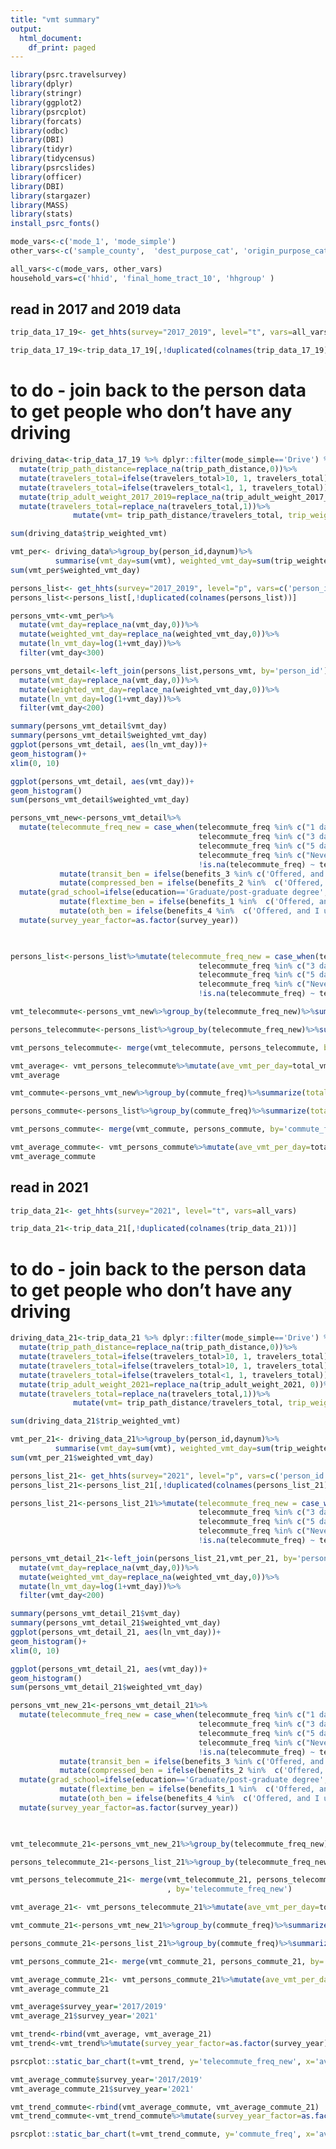 ```yaml
---
title: "vmt summary"
output:
  html_document:
    df_print: paged
---
```





```r
library(psrc.travelsurvey)
library(dplyr)
library(stringr)
library(ggplot2)
library(psrcplot)
library(forcats)
library(odbc)
library(DBI)
library(tidyr)
library(tidycensus)
library(psrcslides)
library(officer)
library(DBI)
library(stargazer)
library(MASS)
library(stats)
install_psrc_fonts()
```


```r
mode_vars<-c('mode_1', 'mode_simple')
other_vars<-c('sample_county',  'dest_purpose_cat', 'origin_purpose_cat', 'trip_path_distance', 'household_id',  'travelers_total', 'person_id')

all_vars<-c(mode_vars, other_vars)
household_vars=c('hhid', 'final_home_tract_10', 'hhgroup' )
```


## read in 2017 and 2019 data

```r
trip_data_17_19<- get_hhts(survey="2017_2019", level="t", vars=all_vars)
```

```r
trip_data_17_19<-trip_data_17_19[,!duplicated(colnames(trip_data_17_19))]
```
# to do - join back to the person data to get people who don't have any driving
```r

driving_data<-trip_data_17_19 %>% dplyr::filter(mode_simple=='Drive') %>%
  mutate(trip_path_distance=replace_na(trip_path_distance,0))%>%
  mutate(travelers_total=ifelse(travelers_total>10, 1, travelers_total))%>%
  mutate(travelers_total=ifelse(travelers_total<1, 1, travelers_total))%>%
  mutate(trip_adult_weight_2017_2019=replace_na(trip_adult_weight_2017_2019,0))%>%
  mutate(travelers_total=replace_na(travelers_total,1))%>%
              mutate(vmt= trip_path_distance/travelers_total, trip_weighted_vmt=((trip_path_distance*trip_adult_weight_2017_2019)/travelers_total))
```

```r
sum(driving_data$trip_weighted_vmt)
```

```r
vmt_per<- driving_data%>%group_by(person_id,daynum)%>%
          summarise(vmt_day=sum(vmt), weighted_vmt_day=sum(trip_weighted_vmt))
sum(vmt_per$weighted_vmt_day)
```

```r

persons_list<- get_hhts(survey="2017_2019", level="p", vars=c('person_id', 'numadults', 'employment', 'final_cnty', 'vehicle_count',  "hhincome_broad",  'hhincome_detailed', 'final_home_is_rgc','hhsize', 'lifecycle', 'age_category', 'survey_year', 'rent_own', 'res_dur', 'numworkers', 'numchildren', 'gender_grp', 'jobs_count', 'student', 'education', 'industry', 'license', 'commute_freq', 'commute_dur', 'telecommute_freq', 'work_county', 'benefits_1', 'benefits_2', 'benefits_3', 'benefits_4', 'rent_own', 'commute_auto_distance', 'res_dur','age', 'car_share', 'telecommute_freq_simple'))
persons_list<-persons_list[,!duplicated(colnames(persons_list))]

```

```r
persons_vmt<-vmt_per%>%
  mutate(vmt_day=replace_na(vmt_day,0))%>%
  mutate(weighted_vmt_day=replace_na(weighted_vmt_day,0))%>%
  mutate(ln_vmt_day=log(1+vmt_day))%>%
  filter(vmt_day<300)

persons_vmt_detail<-left_join(persons_list,persons_vmt, by='person_id')%>%
  mutate(vmt_day=replace_na(vmt_day,0))%>%
  mutate(weighted_vmt_day=replace_na(weighted_vmt_day,0))%>%
  mutate(ln_vmt_day=log(1+vmt_day))%>%
  filter(vmt_day<200)

```

```r
summary(persons_vmt_detail$vmt_day)
summary(persons_vmt_detail$weighted_vmt_day)
ggplot(persons_vmt_detail, aes(ln_vmt_day))+
geom_histogram()+
xlim(0, 10)

ggplot(persons_vmt_detail, aes(vmt_day))+
geom_histogram()
sum(persons_vmt_detail$weighted_vmt_day)
```


```r
persons_vmt_new<-persons_vmt_detail%>%
  mutate(telecommute_freq_new = case_when(telecommute_freq %in% c("1 day a week", "2 days a week") ~ "1-2 days", 
                                          telecommute_freq %in% c("3 days a week", "4 days a week") ~ "3-4 days", 
                                          telecommute_freq %in% c("5 days a week", "6-7 days a week") ~ "5+ days",
                                          telecommute_freq %in% c("Never", "Not applicable") ~ "Never / None",
                                          !is.na(telecommute_freq) ~ telecommute_freq))%>%
           mutate(transit_ben = ifelse(benefits_3 %in% c('Offered, and I use', 'Offered and I don\'t use'), 'Offered', 'Not Offered or do not know'))%>%
           mutate(compressed_ben = ifelse(benefits_2 %in%  c('Offered, and I use', 'Offered and I don\'t use'), 'Offered', 'Not Offered or do not know'))%>%
  mutate(grad_school=ifelse(education=='Graduate/post-graduate degree', 'Graduate degree', 'No graduate degree'))%>%
           mutate(flextime_ben = ifelse(benefits_1 %in%  c('Offered, and I use', 'Offered and I don\'t use'), 'Offered', 'Not Offered or do not know'))%>%
           mutate(oth_ben = ifelse(benefits_4 %in%  c('Offered, and I use', 'Offered and I don\'t use'), 'Offered', 'Not Offered or do not know'))%>%
  mutate(survey_year_factor=as.factor(survey_year))

           

```

```r
persons_list<-persons_list%>%mutate(telecommute_freq_new = case_when(telecommute_freq %in% c("1 day a week", "2 days a week") ~ "1-2 days", 
                                          telecommute_freq %in% c("3 days a week", "4 days a week") ~ "3-4 days", 
                                          telecommute_freq %in% c("5 days a week", "6-7 days a week") ~ "5+ days",
                                          telecommute_freq %in% c("Never", "Not applicable") ~ "Never / None",
                                          !is.na(telecommute_freq) ~ telecommute_freq))
```


```r
vmt_telecommute<-persons_vmt_new%>%group_by(telecommute_freq_new)%>%summarize(total_vmt=sum(weighted_vmt_day))

persons_telecommute<-persons_list%>%group_by(telecommute_freq_new)%>%summarize(total_workers=sum(hh_weight_2017_2019_adult))

vmt_persons_telecommute<- merge(vmt_telecommute, persons_telecommute, by='telecommute_freq_new')

vmt_average<- vmt_persons_telecommute%>%mutate(ave_vmt_per_day=total_vmt/total_workers)
vmt_average
```

```r
vmt_commute<-persons_vmt_new%>%group_by(commute_freq)%>%summarize(total_vmt=sum(weighted_vmt_day))

persons_commute<-persons_list%>%group_by(commute_freq)%>%summarize(total_workers=sum(hh_weight_2017_2019_adult))

vmt_persons_commute<- merge(vmt_commute, persons_commute, by='commute_freq')

vmt_average_commute<- vmt_persons_commute%>%mutate(ave_vmt_per_day=total_vmt/total_workers)
vmt_average_commute
```



## read in 2021

```r
trip_data_21<- get_hhts(survey="2021", level="t", vars=all_vars)
```

```r
trip_data_21<-trip_data_21[,!duplicated(colnames(trip_data_21))]
```
# to do - join back to the person data to get people who don't have any driving
```r

driving_data_21<-trip_data_21 %>% dplyr::filter(mode_simple=='Drive') %>%
  mutate(trip_path_distance=replace_na(trip_path_distance,0))%>%
  mutate(travelers_total=ifelse(travelers_total>10, 1, travelers_total))%>%
  mutate(travelers_total=ifelse(travelers_total>10, 1, travelers_total))%>%
  mutate(travelers_total=ifelse(travelers_total<1, 1, travelers_total))%>%
  mutate(trip_adult_weight_2021=replace_na(trip_adult_weight_2021, 0))%>%
  mutate(travelers_total=replace_na(travelers_total,1))%>%
              mutate(vmt= trip_path_distance/travelers_total, trip_weighted_vmt=((trip_path_distance*trip_adult_weight_2021/travelers_total)))
```

```r
sum(driving_data_21$trip_weighted_vmt)
```

```r
vmt_per_21<- driving_data_21%>%group_by(person_id,daynum)%>%
          summarise(vmt_day=sum(vmt), weighted_vmt_day=sum(trip_weighted_vmt))
sum(vmt_per_21$weighted_vmt_day)
```

```r

persons_list_21<- get_hhts(survey="2021", level="p", vars=c('person_id', 'numadults', 'employment', 'final_cnty', 'vehicle_count',  "hhincome_broad",  'hhincome_detailed', 'final_home_is_rgc','hhsize', 'lifecycle', 'age_category', 'survey_year', 'rent_own', 'res_dur', 'numworkers', 'numchildren', 'gender_grp', 'jobs_count', 'student', 'education', 'industry', 'license', 'commute_freq', 'commute_dur', 'telecommute_freq', 'work_county', 'benefits_1', 'benefits_2', 'benefits_3', 'benefits_4', 'rent_own', 'commute_auto_distance', 'res_dur','age', 'car_share', 'telecommute_freq_simple'))
persons_list_21<-persons_list_21[,!duplicated(colnames(persons_list_21))]

```

```r
persons_list_21<-persons_list_21%>%mutate(telecommute_freq_new = case_when(telecommute_freq %in% c("1 day a week", "2 days a week") ~ "1-2 days", 
                                          telecommute_freq %in% c("3 days a week", "4 days a week") ~ "3-4 days", 
                                          telecommute_freq %in% c("5 days a week", "6-7 days a week") ~ "5+ days",
                                          telecommute_freq %in% c("Never", "Not applicable") ~ "Never / None",
                                          !is.na(telecommute_freq) ~ telecommute_freq))
```

```r


persons_vmt_detail_21<-left_join(persons_list_21,vmt_per_21, by='person_id')%>%
  mutate(vmt_day=replace_na(vmt_day,0))%>%
  mutate(weighted_vmt_day=replace_na(weighted_vmt_day,0))%>%
  mutate(ln_vmt_day=log(1+vmt_day))%>%
  filter(vmt_day<200)

```

```r
summary(persons_vmt_detail_21$vmt_day)
summary(persons_vmt_detail_21$weighted_vmt_day)
ggplot(persons_vmt_detail_21, aes(ln_vmt_day))+
geom_histogram()+
xlim(0, 10)

ggplot(persons_vmt_detail_21, aes(vmt_day))+
geom_histogram()
sum(persons_vmt_detail_21$weighted_vmt_day)
```


```r
persons_vmt_new_21<-persons_vmt_detail_21%>%
  mutate(telecommute_freq_new = case_when(telecommute_freq %in% c("1 day a week", "2 days a week") ~ "1-2 days", 
                                          telecommute_freq %in% c("3 days a week", "4 days a week") ~ "3-4 days", 
                                          telecommute_freq %in% c("5 days a week", "6-7 days a week") ~ "5+ days",
                                          telecommute_freq %in% c("Never", "Not applicable") ~ "Never / None",
                                          !is.na(telecommute_freq) ~ telecommute_freq))%>%
           mutate(transit_ben = ifelse(benefits_3 %in% c('Offered, and I use', 'Offered and I don\'t use'), 'Offered', 'Not Offered or do not know'))%>%
           mutate(compressed_ben = ifelse(benefits_2 %in%  c('Offered, and I use', 'Offered and I don\'t use'), 'Offered', 'Not Offered or do not know'))%>%
  mutate(grad_school=ifelse(education=='Graduate/post-graduate degree', 'Graduate degree', 'No graduate degree'))%>%
           mutate(flextime_ben = ifelse(benefits_1 %in%  c('Offered, and I use', 'Offered and I don\'t use'), 'Offered', 'Not Offered or do not know'))%>%
           mutate(oth_ben = ifelse(benefits_4 %in%  c('Offered, and I use', 'Offered and I don\'t use'), 'Offered', 'Not Offered or do not know'))%>%
  mutate(survey_year_factor=as.factor(survey_year))

           

```




```r
vmt_telecommute_21<-persons_vmt_new_21%>%group_by(telecommute_freq_new)%>%summarize(total_vmt=sum(weighted_vmt_day))

persons_telecommute_21<-persons_list_21%>%group_by(telecommute_freq_new)%>%summarize(total_workers=sum(person_adult_weight_2021))

vmt_persons_telecommute_21<- merge(vmt_telecommute_21, persons_telecommute_21
                                   , by='telecommute_freq_new')

vmt_average_21<- vmt_persons_telecommute_21%>%mutate(ave_vmt_per_day=total_vmt/total_workers)

```

```r
vmt_commute_21<-persons_vmt_new_21%>%group_by(commute_freq)%>%summarize(total_vmt=sum(weighted_vmt_day))

persons_commute_21<-persons_list_21%>%group_by(commute_freq)%>%summarize(total_workers=sum(person_adult_weight_2021))

vmt_persons_commute_21<- merge(vmt_commute_21, persons_commute_21, by='commute_freq')

vmt_average_commute_21<- vmt_persons_commute_21%>%mutate(ave_vmt_per_day=total_vmt/total_workers)
vmt_average_commute_21
```

```r
vmt_average$survey_year='2017/2019'
vmt_average_21$survey_year='2021'

vmt_trend<-rbind(vmt_average, vmt_average_21)
vmt_trend<-vmt_trend%>%mutate(survey_year_factor=as.factor(survey_year))%>%drop_na()


```


```r
psrcplot::static_bar_chart(t=vmt_trend, y='telecommute_freq_new', x='ave_vmt_per_day', fill='survey_year_factor')
```


```r
vmt_average_commute$survey_year='2017/2019'
vmt_average_commute_21$survey_year='2021'

vmt_trend_commute<-rbind(vmt_average_commute, vmt_average_commute_21)
vmt_trend_commute<-vmt_trend_commute%>%mutate(survey_year_factor=as.factor(survey_year))%>%drop_na()


```


```r
psrcplot::static_bar_chart(t=vmt_trend_commute, y='commute_freq', x='ave_vmt_per_day', fill='survey_year_factor')
```

